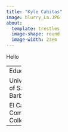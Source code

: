 ```yaml
---
title: "Kyle Cahitas"
image: blurry_La.JPG
about: 
  template: trestles
  image-shape: round
  image-width: 23em
---
```

Hello 

-----
Education-

University of Santa Barbara 

El Camino Community College 
rf
------


